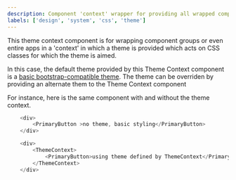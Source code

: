 ```yaml
---
description: Component 'context' wrapper for providing all wrapped components with a styling theme
labels: ['design', 'system', 'css', 'theme']
---
```



This theme context component is for wrapping component groups or even entire apps in a 'context' in which a theme is provided which acts on CSS classes for which the theme is aimed.

In this case, the default theme provided by this Theme Context component is a [basic bootstrap-compatible theme](https://bit.dev/teambit/use-case-examples/theme/base-theme).
The theme can be overriden by providing an alternate them to the Theme Context component

For instance, here is the same component with and without the theme context.

```js live
    <div>
        <PrimaryButton >no theme, basic styling</PrimaryButton>
    </div>

```

```js live
    <div>
        <ThemeContext>
            <PrimaryButton>using theme defined by ThemeContext</PrimaryButton>
        </ThemeContext>
    </div>

```